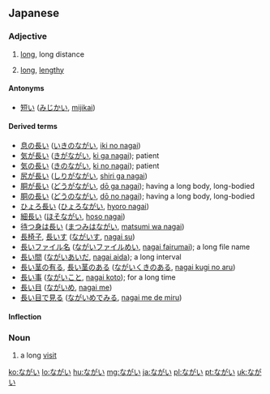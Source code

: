 ==Japanese==

===Adjective===
{{ja-adj|h|decl=i|rom=nagai}}

# {{ja-def|長い}} [[long]], long distance
# {{ja-def|長い|永い}} {{context|time|lang=ja}} [[long]], [[lengthy]]

====Antonyms====
* {{sense|long}} [[短い]] ([[みじかい]], [[mijikai]])

====Derived terms====
* [[息の長い]] ([[いきのながい]], [[iki no nagai]])
* [[気が長い]] ([[きがながい]], [[ki ga nagai]]); patient
* [[気の長い]] ([[きのながい]], [[ki no nagai]]); patient
* [[尻が長い]] ([[しりがながい]], [[shiri ga nagai]])
* [[胴が長い]] ([[どうがながい]], [[dō ga nagai]]); having a long body, long-bodied
* [[胴の長い]] ([[どうのながい]], [[dō no nagai]]); having a long body, long-bodied
* [[ひょろ長い]] ([[ひょろながい]], [[hyoro nagai]])
* [[細長い]] ([[ほそながい]], [[hoso nagai]])
* [[待つ身は長い]] ([[まつみはながい]], [[matsumi wa nagai]])
* [[長椅子]], [[長いす]] ([[ながいす]], [[nagai su]])
* [[長いファイル名]] ([[ながいファイルめい]], [[nagai fairumai]]); a long file name
* [[長い間]] ([[ながいあいだ]], [[nagai aida]]); a long interval
* [[長い茎の有る]], [[長い茎のある]] ([[ながいくきのある]], [[nagai kugi no aru]])
* [[長い事]] ([[ながいこと]], [[nagai koto]]); for a long time
* [[長い目]] ([[ながいめ]], [[nagai me]])
* [[長い目で見る]] ([[ながいめでみる]], [[nagai me de miru]])

====Inflection====
{{ja-i|長|なが|naga}}

===Noun===
{{ja-noun|h|rom=nagai}}

# {{ja-def|長居}} a long [[visit]]

[[ko:ながい]]
[[lo:ながい]]
[[hu:ながい]]
[[mg:ながい]]
[[ja:ながい]]
[[pl:ながい]]
[[pt:ながい]]
[[uk:ながい]]